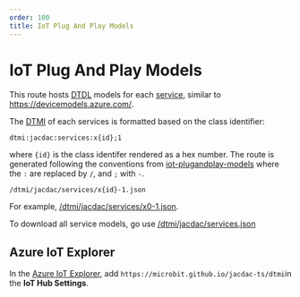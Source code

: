 ```yaml
---
order: 100
title: IoT Plug And Play Models
---
```


# IoT Plug And Play Models

This route hosts [DTDL](https://github.com/Azure/opendigitaltwins-dtdl/blob/master/DTDL/v2/dtdlv2.md) models 
for each [service](/services), similar to https://devicemodels.azure.com/.

The [DTMI](https://github.com/Azure/digital-twin-model-identifier) of each services is formatted based on the class identifier:

    dtmi:jacdac:services:x{id};1

where ``{id}`` is the class identifer rendered as a hex number. 
The route is generated following the conventions from [iot-plugandplay-models](https://github.com/Azure/iot-plugandplay-models#consuming)
where the ``:`` are replaced by ``/``, and ``;`` with ``-``.

    /dtmi/jacdac/services/x{id}-1.json


For example, [/dtmi/jacdac/services/x0-1.json](/dtmi/jacdac/services/x0-1.json).

To download all service models, go use [/dtmi/jacdac/services.json](/dtmi/jacdac/services.json)

## Azure IoT Explorer

In the [Azure IoT Explorer](https://docs.microsoft.com/en-us/azure/iot-pnp/howto-use-iot-explorer), add ``https://microbit.github.io/jacdac-ts/dtmi``in the **IoT Hub Settings**.